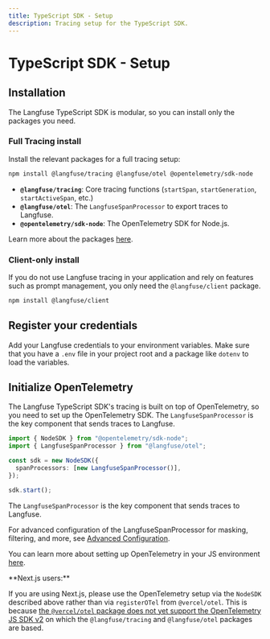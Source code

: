 ```yaml
---
title: TypeScript SDK - Setup
description: Tracing setup for the TypeScript SDK.
---
```


# TypeScript SDK - Setup

## Installation

The Langfuse TypeScript SDK is modular, so you can install only the packages you need.


### Full Tracing install

Install the relevant packages for a full tracing setup:

```bash
npm install @langfuse/tracing @langfuse/otel @opentelemetry/sdk-node
```

- **`@langfuse/tracing`**: Core tracing functions (`startSpan`, `startGeneration`, `startActiveSpan`, etc.)
- **`@langfuse/otel`**: The `LangfuseSpanProcessor` to export traces to Langfuse.
- **`@opentelemetry/sdk-node`**: The OpenTelemetry SDK for Node.js.

Learn more about the packages [here](/docs/observability/sdk/typescript/overview#packages).


### Client-only  install

If you do not use Langfuse tracing in your application and rely on features such as prompt management, you only need the `@langfuse/client` package.

```bash
npm install @langfuse/client
```

## Register your credentials


Add your Langfuse credentials to your environment variables. Make sure that you have a `.env` file in your project root and a package like `dotenv` to load the variables.

<EnvJS />

## Initialize OpenTelemetry

The Langfuse TypeScript SDK's tracing is built on top of OpenTelemetry, so you need to set up the OpenTelemetry SDK. The `LangfuseSpanProcessor` is the key component that sends traces to Langfuse.

```typescript filename="instrumentation.ts" /LangfuseSpanProcessor/
import { NodeSDK } from "@opentelemetry/sdk-node";
import { LangfuseSpanProcessor } from "@langfuse/otel";

const sdk = new NodeSDK({
  spanProcessors: [new LangfuseSpanProcessor()],
});

sdk.start();
```

The `LangfuseSpanProcessor` is the key component that sends traces to Langfuse.

For advanced configuration of the LangfuseSpanProcessor for masking, filtering, and more, see [Advanced Configuration](/docs/observability/sdk/typescript/advanced-configuration).

You can learn more about setting up OpenTelemetry in your JS environment [here](https://opentelemetry.io/docs/languages/js/getting-started/nodejs/).

<Callout type="info">
**Next.js users:**

If you are using Next.js, please use the OpenTelemetry setup via the `NodeSDK` described above rather than via `registerOTel` from `@vercel/otel`. This is because [the `@vercel/otel` package does not yet support the OpenTelemetry JS SDK v2](https://github.com/vercel/otel/issues/154) on which the `@langfuse/tracing` and `@langfuse/otel` packages are based.
</Callout>

